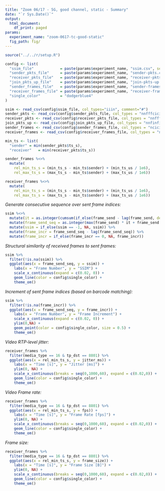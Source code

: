 ```yaml
---
title: "Zoom 06/17 - 5G, good channel, static - Summary"
date: "`r Sys.Date()`"
output:
  html_document:
    df_print: paged
params:
  experiment_name: "zoom-0617-tc-good-static"
  fig_path: fig/
---
```


```R
source("../../r/setup.R")

config <- list(
  "ssim_file"            = paste(params$experiment_name, "ssim.csv", sep = "-"),
  "sender_pkts_file"     = paste(params$experiment_name, "sender-pkts.csv", sep = "-"),
  "receiver_pkts_file"   = paste(params$experiment_name, "receiver-pkts.csv", sep = "-"),
  "join_pkts_up_file"    = paste(params$experiment_name, "join-pkts-up.csv", sep = "-"),
  "sender_frames_file"   = paste(params$experiment_name, "sender-frames.csv", sep = "-"),
  "receiver_frames_file" = paste(params$experiment_name, "receiver-frames.csv", sep = "-"),
  "single_color"         = "dodgerblue4"
)

```

```r
ssim <- read_csv(config$ssim_file, col_types="iiin", comment="#")
sender_pkts <- read_csv(config$sender_pkts_file, col_types = "nnfffcicifiniiniff")
receiver_pkts <- read_csv(config$receiver_pkts_file, col_types = "nnfffcicifiniiniff")
join_pkts_up <- read_csv(config$join_pkts_up_file, col_types = "nnfinfinifnniifnnn")
sender_frames <- read_csv(config$sender_frames_file, col_types = "nciciiffnnnnniiiin")
receiver_frames <- read_csv(config$receiver_frames_file, col_types = "nciciiffnnnnniiiin")
```

```r
min_ts <- list(
  "sender" = min(sender_pkts$ts_s),
  "receiver"   = min(receiver_pkts$ts_s))

sender_frames %<>%
  mutate(
    rel_min_ts_s = (min_ts_s - min_ts$sender) + (min_ts_us / 1e6),
    rel_max_ts_s = (max_ts_s - min_ts$sender) + (max_ts_us / 1e6))

receiver_frames %<>%
  mutate(
    rel_min_ts_s = (min_ts_s - min_ts$sender) + (min_ts_us / 1e6),
    rel_max_ts_s = (max_ts_s - min_ts$sender) + (max_ts_us / 1e6))
```

*Generate consecutive sequence over sent frame indices:*

```r
ssim %<>%
  mutate(it = as.integer(cumsum(if_else(frame_send - lag(frame_send, default = 0) < -100, 1, 0)))) %>%
  mutate(frame_send_seq = as.integer(max(frame_send) * it + frame_send + if_else(it > 0, 1, 0))) %>%
  mutate(ssim = if_else(ssim == -1, NA, ssim)) %>%
  mutate(frame_incr = frame_send_seq - lag(frame_send_seq)) %>%
  mutate(frame_incr = if_else(frame_incr == 0, NA, frame_incr))
```

*Structural similarity of received frames to sent frames:*

```r
ssim %>%
  filter(!is.na(ssim)) %>%
  ggplot(aes(x = frame_send_seq, y = ssim)) +
    labs(x = "Frame Number", y = "SSIM") +
    scale_x_continuous(expand = c(0.02, 0)) +
    geom_line(color = config$single_color) +
    theme_om()
```

*Increment of sent frame indices (based on barcode matching):*

```r
ssim %>%
  filter(!is.na(frame_incr)) %>%
  ggplot(aes(x = frame_send_seq, y = frame_incr)) +
    labs(x = "Frame Number", y = "Frame Increment") +
    scale_x_continuous(expand = c(0.02, 0)) +
    ylim(0,NA) +
    geom_point(color = config$single_color, size = 0.5) +
    theme_om()
```

*Video RTP-level jitter:*

```r
receiver_frames %>%
  filter(media_type == 16 & tp_dst == 8801) %>%
  ggplot(aes(x = rel_min_ts_s, y = jitter_ms)) +
    labs(x = "Time [s]", y = "Jitter [ms]") +
    ylim(0, NA) +
    scale_x_continuous(breaks = seq(0,1000,60), expand = c(0.02,0)) +
    geom_line(color = config$single_color) +
    theme_om()
```

*Video Frame rate:*

```r
receiver_frames %>%
  filter(media_type == 16 & tp_dst == 8801) %>%
  ggplot(aes(x = rel_min_ts_s, y = fps)) +
    labs(x = "Time [s]", y = "Frame Rate [fps]") +
    ylim(0, NA) +
    scale_x_continuous(breaks = seq(0,1000,60), expand = c(0.02,0)) +
    geom_line(color = config$single_color) +
    theme_om()
```

*Frame size:*

```r
receiver_frames %>%
  filter(media_type == 16 & tp_dst == 8801) %>%
  ggplot(aes(x = rel_min_ts_s, y = frame_size)) +
    labs(x = "Time [s]", y = "Frame Size [B]") +
    ylim(0, NA) +
    scale_x_continuous(breaks = seq(0,1000,60), expand = c(0.02,0)) +
    geom_line(color = config$single_color) +
    theme_om()
```

